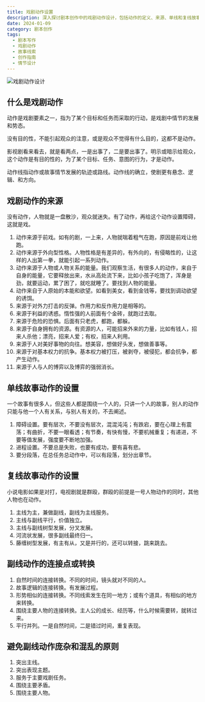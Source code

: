 ```yaml
---
title: 戏剧动作设置
description: 深入探讨剧本创作中的戏剧动作设计，包括动作的定义、来源、单线和复线故事的动作设置以及副线动作的处理原则
date: 2024-01-09
category: 剧本创作
tags:
  - 剧本写作
  - 戏剧动作
  - 故事线索
  - 创作指南
  - 情节设计
---
```


![戏剧动作设计](https://img.dava.cc/img/戏剧动作设计.png)

## 什么是戏剧动作

动作是戏剧要素之一，指为了某个目标和任务而采取的行动，是戏剧中情节的发展和势态。

没有目的性，不能引起观众的注意，或是观众不觉得有什么目的，这都不是动作。

影视剧看来看去，就是看两点，一是出事了，二是要出事了。明示或暗示给观众，这个动作是有目的性的，为了某个目标、任务、意图的行为，才是动作。

动作线指动作或故事情节发展的轨迹或路线。动作线的确立，使剧更有悬念、逻辑、和方向。

## 戏剧动作的来源

没有动作，人物就是一盘散沙，观众就迷失。有了动作，再给这个动作设置障碍，这就是戏。

1. 动作来源于前戏。如有的剧，一上来，人物就喘着粗气在跑，原因是前戏让他跑。
2. 动作来源于外向型性格。人物性格是有差异的，有外向的，有侵略性的，让这样的人出第一拳，就能引起一系列动作。
3. 动作来源于人物或人物关系的能量。我们观察生活，有很多人的动作，来自于自身的能量，它要释放出来，水从高处流下来，比如小孩子吃饱了，浑身是劲，就要运动，累了困了，就吃就睡了。要找到人物的能量。
4. 动作来自于人原始的本能和欲望。如看到美女，看到金钱等，要找到调动欲望的诱饵。
5. 来源于对外力打击的反弹。作用力和反作用力是相等的。
6. 来源于利益的诱惑。惰性强的人前面有个金砖，就跑过去取。
7. 来源于危险的恐惧。后面有只老虎，都跑，都躲。
8. 来源于自身拥有的资源。有资源的人，可能招来外来的力量，比如有钱人，招来人杀他；漂亮，招来人爱；有权，招来人利用。
9. 来源于人对美好事物的向往。想美容，想做好头发，想做善事等。
10. 来源于对基本权力的抗争。基本权力被打压，被剥夺，被侵犯，都会抗争，都产生动作。
11. 来源于人与人的博弈以及博弈的强弱消长。

## 单线故事动作的设置

一个故事有很多人，但这些人都是围绕一个人的，只讲一个人的故事，别人的动作只能与他一个人有关系，与别人有关的，不去阐述。

1. 障碍设置。要有层次，不要没有层次，混混沌沌；有跌宕，要在心理上有震荡；有曲折，不要一眼看透；有节奏，有快有慢，不要机械重复；有递进，不要等值发展，强度要不断地加强。
2. 进程设置。不要总是失败，也要有成功，要有喜有悲。
3. 要分段落，在总任务总动作中，可以有段落，划分出章节。

## 复线故事动作的设置

小说电影如果是对打，电视剧就是群殴，群殴的前提是一号人物动作的同时，其他人物也在动作。

1. 主线为主，兼做副线，副线为主线服务。
2. 主线与副线平行，价值独立。
3. 主线与副线树型发展，分叉发展。
4. 河流状发展，很多副线最终归一。
5. 藤缠树型发展，有主有从，又是并行的，还可以转接，跳来跳去。

## 副线动作的连接点或转换

1. 自然时间的连接转换。不同的时间，镜头就对不同的人。
2. 故事逻辑的连接转换。有发展过程。
3. 形势相似的连接转换。不同线索发生在同一地方；或有个道具，有相似的地方来转换。
4. 围绕主要人物的连接转换。主人公的成长、经历等，什么时候需要转，就转过来。
5. 平行并列。一是自然时间，二是错过时间，重复表现。

## 避免副线动作庞杂和混乱的原则

1. 突出主线。
2. 突出表现主题。
3. 服务于主要戏剧任务。
4. 围绕主要矛盾。
5. 围绕主要人物。
